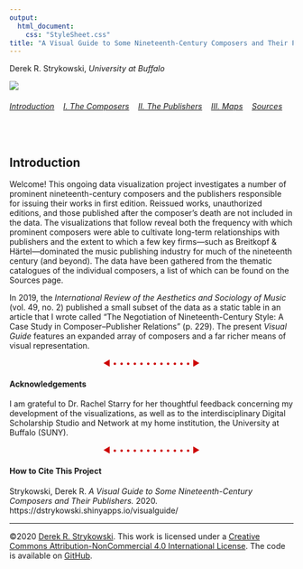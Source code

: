 ```yaml
---
output:
  html_document:
    css: "StyleSheet.css"
title: "A Visual Guide to Some Nineteenth-Century Composers and Their Publishers"
---
```


Derek R. Strykowski, _University at Buffalo_

![](Cover.png)

###### [Introduction](index.rmd)&nbsp;&nbsp;&nbsp; [I.&nbsp;The&nbsp;Composers](2Composers.rmd)&nbsp;&nbsp;&nbsp; [II.&nbsp;The Publishers](3Publishers.rmd)&nbsp;&nbsp;&nbsp; [III.&nbsp;Maps](4Maps.rmd)&nbsp;&nbsp;&nbsp; [Sources](5Sources.rmd)&nbsp;&nbsp;&nbsp;  

&nbsp;  

## Introduction
Welcome! This ongoing data visualization project investigates a number of prominent nineteenth-century composers and the publishers responsible for issuing their works in first edition. Reissued works, unauthorized editions, and those published after the composer’s death are not included in the data. The visualizations that follow reveal both the frequency with which prominent composers were able to cultivate long-term relationships with publishers and the extent to which a few key firms—such as Breitkopf & Härtel—dominated the music publishing industry for much of the nineteenth century (and beyond). The data have been gathered from the thematic catalogues of the individual composers, a list of which can be found on the Sources page.

In 2019, the *International Review of the Aesthetics and Sociology of Music* (vol. 49, no. 2) published a small subset of the data as a static table in an article that I wrote called “The Negotiation of Nineteenth-Century Style: A Case Study in Composer–Publisher Relations” (p. 229). The present *Visual Guide* features an expanded array of composers and a far richer means of visual representation.

<center><span style="color: #CD0000;">◀︎ • • • • • • • • • • • • ▶︎</span></center>

#### Acknowledgements
I am grateful to Dr. Rachel Starry for her thoughtful feedback concerning my development of the visualizations, as well as to the interdisciplinary Digital Scholarship Studio and Network at my home institution, the University at Buffalo (SUNY).

<center><span style="color: #CD0000;">◀︎ • • • • • • • • • • • • ▶︎</span></center>

#### How to Cite This Project
Strykowski, Derek R. _A Visual Guide to Some Nineteenth-Century Composers and Their Publishers._ 2020. https://dstrykowski.shinyapps.io/visualguide/

<hr>

©2020 [Derek R. Strykowski](https://dstrykowski.com). This work is licensed under a [Creative Commons Attribution-NonCommercial 4.0 International License](http://creativecommons.org/licenses/by-nc/4.0/). The code is available on [GitHub](https://github.com/dstrykowski/visualguide).  
&nbsp;  
&nbsp;  
